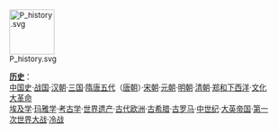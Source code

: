 <div id="history browsebar-Middle Ages" style="margin-top:-3px; margin-bottom:0.2em; text-align:left; font-size:95%;">[[Image:P history.svg|80px|right]]
:'''[[Portal:历史|历史]]'''：
:[[Portal:中国史|中国史]]·[[Portal:战国|战国]]·[[Portal:汉朝|汉朝]]·[[Portal:三国|三国]]·[[Portal:隋唐五代|隋唐五代]]（[[Portal:唐朝|唐朝]]）·[[Portal:宋朝|宋朝]]·[[Portal:元朝|元朝]]·[[Portal:明朝|明朝]]·[[Portal:清朝|清朝]]·[[Portal:郑和下西洋|郑和下西洋]]·[[Portal:文化大革命|文化大革命]]
:[[Portal:埃及|埃及学]]·[[Portal:玛雅|玛雅学]]·[[Portal:考古学|考古学]]·[[Portal:世界遗产|世界遗产]]·[[Portal:古代欧洲|古代欧洲]]·[[Portal:古希腊|古希腊]]·[[Portal:古羅馬|古罗马]]·[[Portal:中世纪|中世纪]]·[[Portal:大英帝国|大英帝国]]·[[Portal:第一次世界大戰|第一次世界大战]]·[[Portal:冷战|冷战]]</div>